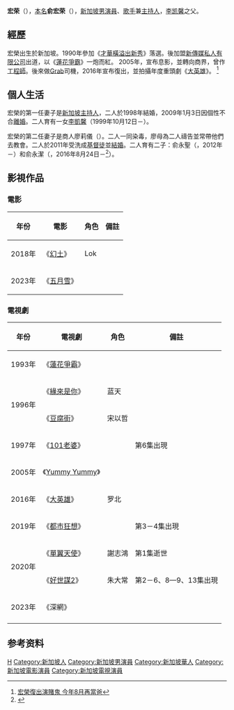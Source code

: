 {{不是|洪荣宏}}
{{藝人
| 姓名 = 宏榮
| 類型 = 男艺人
| 圖片 = 
| 圖片簡介 = 
| 本名 = 俞宏榮
| 羅馬拼音 = Yu Hong Rong
| 英文名 = Peter Yu
| 暱稱 = 
| 國籍 = {{SGP}}
| 民族 = [[華族|華族]]
| 籍贯 = [[廣東省|廣東省]] [[潮州|潮州]]
| 出生日期 = {{birth date and age|1968|4|3}}
| 出生地點 = {{SGP}}
| 職業 = [[演員|演員]]、[[歌手|歌手]]、[[主持人|主持人]]
| 語言 = [[華語|華語]]、[[粵語|粵語]]、[[英語|英語]]、[[潮州話|潮州話]]
| 教育程度 = 
| 母校 = 
| 宗教信仰 = [[基督教|基督教]]（2011年至今）
| 配偶 = {{marriage|{{le|權怡鳳|Quan Yi Fong}}|1998年|2009年1月3日|reason=divorced}}<br>{{marriage|[[廖莉儀|廖莉儀]]|2011年}}
| 儿女 = 长女：[[李凱馨|李凱馨]](俞凯馨)({{age|1999|10|12}}歲）<br/>次子：俞永聖（{{age|2012}}歲）<br/>三子：俞永潔（{{age|2016|8|24}}歲）
| 父母 = 
| 親屬 = 
| 音樂類型 = [[华语流行|华语流行]]
| 演奏樂器 = 
| 出道地點 = 
| 出道日期 = 
| 出道作品 = 
| 代表作品 = 《[[蓮花爭霸|蓮花爭霸]]》
| 著名角色 = 
| 活躍年代 = 1990年－2005年、2016年－至今
| 唱片公司 = 
| 經紀公司 = [[新传媒私人有限公司|新传媒私人有限公司]]
| 簽名 = 
| 簽名大小 = 
| 簽名替代 = 
| 網站 = 
| 相關團體 = 
| module = 
| IMDb = 1197566
| 獎項 = 
}}
'''宏荣'''（{{bd|1968年|4月3日}}），[[本名|本名]]'''俞宏荣'''（{{lang-en|Peter Yu}}），[[新加坡|新加坡]][[男演員|男演員]]、[[歌手|歌手]]兼[[主持人|主持人]]，[[李凯馨|李凯馨]]之父。

== 經歷 ==
宏榮出生於新加坡。1990年參加《[[才華橫溢出新秀|才華橫溢出新秀]]》落選。後加盟[[新傳媒私人有限公司|新傳媒私人有限公司]]出道，以《[[蓮花爭霸|蓮花爭霸]]》一炮而紅。 2005年，宣布息影，並轉向商界，曾作[[工程師|工程師]]。後來做[[Grab|Grab]]司機，2016年宣布復出，並拍攝年度重頭劇《[[大英雄_(2016年電視劇)|大英雄]]》。 <ref>[https://tv.mewatch.sg/en/channelu/entnews/8-6315462 宏榮復出演賭鬼 今年8月再當爸]{{Dead link}}</ref>

== 個人生活 ==
宏榮的第一任妻子是[[新加坡|新加坡]][[主持人|主持人]]{{le|權怡鳳|Quan Yi Fong}}，二人於1998年結婚，2009年1月3日因個性不合[[離婚|離婚]]。二人育有一女[[李凱馨|李凱馨]]（1999年10月12日－）。

宏榮的第二任妻子是商人廖莉儀（{{lang|en|Brenda Leow}}）。二人一同染毒，廖母為二人禱告並常帶他們去教會。二人於2011年受洗成[[基督徒|基督徒]]並[[結婚|結婚]]。二人育有二子：俞永聖（{{lang|en|Christian}}，2012年－）和俞永潔（{{lang|en|Israel}}，2016年8月24日－<ref>{{Cite web |url=https://www.zaobao.com.sg/zentertainment/celebs/story20160825-658330 |title=宏荣再当父亲 |access-date=2020-10-12 |archive-date=2020-10-12 |archive-url=https://web.archive.org/web/20201012135034/https://www.zaobao.com.sg/zentertainment/celebs/story20160825-658330 |dead-url=no }}</ref>）。

== 影視作品 ==
=== 電影 ===
{| class="wikitable"
|-
! 年份 || 電影 || 角色 !! 備註
|-
| 2018年 || 《[[幻土|幻土]]》 || Lok || 
|-
| 2023年 || 《[[五月雪|五月雪]]》 ||  || 
|}

=== 電視劇 ===
{| class="wikitable" 
|- 
! 年份 !! 電視劇 !! 角色 !! 備註
|- 
| 1993年 || 《[[蓮花爭霸|蓮花爭霸]]》 ||  || 
|-
| rowspan="2" | 1996年 || 《[[緣來是你|緣來是你]]》 || 蓝天 ||
|-
| 《[[豆腐街|豆腐街]]》 || 宋以哲 || 
|-
| 1997年 || 《[[101老婆|101老婆]]》 ||  || 第6集出現
|-
| 2005年 || 《[[Yummy_Yummy|Yummy Yummy]]》 ||  || 
|-
| 2016年 || 《[[大英雄_(2016年電視劇)|大英雄]]》 || 罗北 ||
|-
| 2019年 || 《[[都市狂想|都市狂想]]》 || || 第3－4集出現
|-
| rowspan="2" | 2020年 || 《[[單翼天使|單翼天使]]》 || 謝志鴻 || 第1集逝世
|-
| 《[[好世謀2|好世謀2]]》 || 朱大常 || 第2－6、8—9、13集出現
|-
| 2023年 || 《深網》 || || 
|-
|}

== 参考资料 ==
{{reflist}}
{{DEFAULTSORT:P}}
{{李凯馨}}
[[Category:俞姓|H]]
[[Category:新加坡人|Category:新加坡人]]
[[Category:新加坡男演員|Category:新加坡男演員]]
[[Category:新加坡華人|Category:新加坡華人]]
[[Category:新加坡電影演員|Category:新加坡電影演員]]
[[Category:新加坡電視演員|Category:新加坡電視演員]]